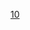 {{高速公路
|模板名稱= 首都高速10號晴海線
|模板闊度=
|名稱=[[File:Shuto Urban Expwy Sign 0010.svg|24px]][[首都高速道路]][[首都高速道路10號晴海線|10號晴海線]]
|公路類別=
|代表色=#007d18
|背景顏色=
|字體大小=
|交流道列表=''[[晴海臨時出入口]]''（建設中） - (1004)[[豐洲出入口]] - [[東雲JCT]]（連接[[首都高速灣岸線|灣岸線]]）
}}<noinclude>
[[Category:首都高速道路模板|10]]
</noinclude>
